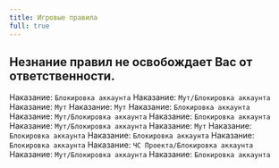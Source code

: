 ```yaml
---
title: Игровые правила
full: true
---
```



## Незнание правил не освобождает Вас от ответственности.

<Callout type="error" title="Вы имеете полное право отказаться проходить проверку, но в этом случае Вы и ваши тиммейты будут заблокированы."/>

<Callout type="error" title="Также отказом от проверки будет считаться выход с сервера, предоставление некорректных контактных данных или игнорирование проверки."/>

<Callout title="Пункт 1.1 - Запрещено использовать сторонние моды/читы/скрипты/программы, нарушающие стабильную работу сервера и предоставляющих преимущество игроку над другими игроками.">
    Наказание: <Code color="danger">Блокировка аккаунта</Code>
</Callout>

<Callout title="Пункт 1.2 - Запрещено оскорбление Игроков/Администрации сервера.">
    Наказание: <Code color="warning">Мут/Блокировка аккаунта</Code>
</Callout>

<Callout title="Пункт 1.3 - Запрещён спам, флуд в игровой чат.">
    Наказание: <Code color="warning">Мут</Code>
</Callout>

<Callout title="Пункт 1.4 - Запрещено оскорбление родственников.">
    Наказание: <Code color="warning">Мут</Code>
</Callout>

<Callout title="Пункт 1.5 - Запрещена реклама сторонних ресурсов/проектов.">
    Наказание: <Code color="danger">Блокировка аккаунта</Code>
</Callout>

<Callout title="Пункт 1.6 - Запрещён расизм, национализм, нацизм и прочие анти-этнические розни.">
    Наказание: <Code color="danger">Мут/Блокировка аккаунта</Code>
</Callout>

<Callout title="Пункт 1.7 - Запрещено использование багов игры/сервера для предоставления преимущества игроку над другими игроками.">
    Наказание: <Code color="danger">Блокировка аккаунта</Code>
</Callout>

<Callout title="Пункт 1.8 - Запрещена клевета на Администрацию сервера касаемо вопросов, связанных с их деятельностью.">
    Наказание: <Code color="warning">Мут/Блокировка аккаунта</Code>
</Callout>

<Callout title="Пункт 1.9 - Запрещено постоянно капсить в чате (зажатая клавиша CapsLock).">
    Наказание: <Code color="warning">Мут</Code>
</Callout>

<Callout title="Пункт 2.1 - Запрещено превышать лимит игроков в команде, делать смену тиммейтов на время.">
    Наказание: <Code color="danger">Блокировка аккаунта</Code>
</Callout>

<Callout title="Пункт 2.2 - Запрещено устраивать альянсы и перемирия с соседями если в сумме вас больше указанного максимума.">
    Наказание: <Code color="danger">Блокировка аккаунта</Code>
</Callout>

<Callout title="Пункт 2.3 - Запрещено чистить ПК перед проверкой.">
    Наказание: <Code color="danger">Блокировка аккаунта</Code>
</Callout>

<Callout title="Пункт 2.4 - Запрещено продавать или делать вид что вы продаёте читы/макросы.">
    Наказание: <Code color="danger">ЧС Проекта/Блокировка аккаунта</Code>
</Callout>

<Callout title="Пункт 2.5 - Запрещено предлагать сделать действия, приводящие к нежеланному выходу с сервера, о значении которых другие игроки могут не знать.">
    Наказание: <Code color="warning">Мут/Блокировка аккаунта</Code>
</Callout>

<Callout title="Пункт 2.6 - Запрещено хранение читов или любого стороннего ПО, включая в себя читы на любые другие проекты.">
    Наказание: <Code color="danger">Блокировка аккаунта</Code>
</Callout>
